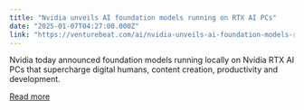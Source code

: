 ```yaml
---
title: "Nvidia unveils AI foundation models running on RTX AI PCs"
date: "2025-01-07T04:27:00.000Z"
link: "https://venturebeat.com/ai/nvidia-unveils-ai-foundation-models-running-on-rtx-ai-pcs/"
---
```


Nvidia today announced foundation models running locally on Nvidia RTX AI PCs that supercharge digital humans, content creation, productivity and development.

[Read more](https://venturebeat.com/ai/nvidia-unveils-ai-foundation-models-running-on-rtx-ai-pcs/)
